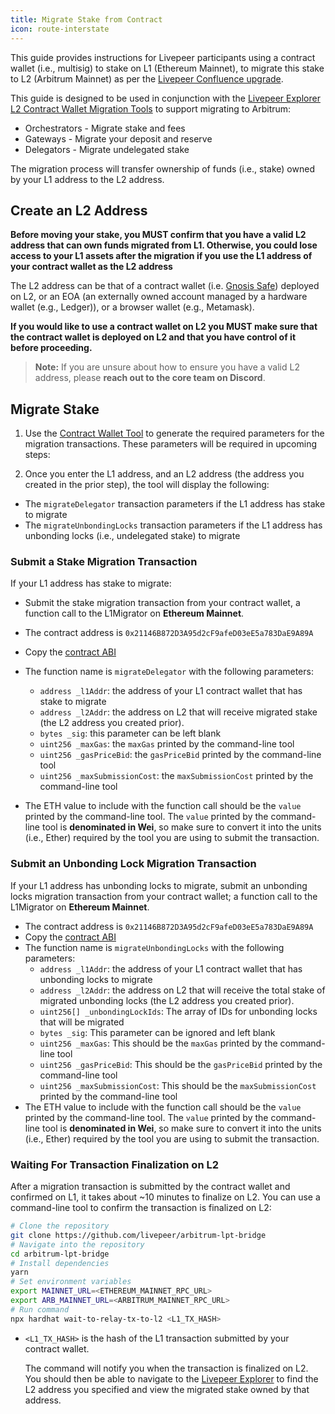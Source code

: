 ```yaml
---
title: Migrate Stake from Contract
icon: route-interstate
---
```


This guide provides instructions for Livepeer participants using a contract
wallet (i.e., multisig) to stake on L1 (Ethereum Mainnet), to migrate this stake
to L2 (Arbitrum Mainnet) as per the
[Livepeer Confluence upgrade](https://medium.com/livepeer-blog/the-confluence-upgrade-is-live-3b6b342ea71e).

This guide is designed to be used in conjunction with the
[Livepeer Explorer L2 Contract Wallet Migration Tools](https://explorer.livepeer.org/migrate)
to support migrating to Arbitrum:

- Orchestrators - Migrate stake and fees
- Gateways - Migrate your deposit and reserve
- Delegators - Migrate undelegated stake

The migration process will transfer ownership of funds (i.e., stake) owned by
your L1 address to the L2 address.

## Create an L2 Address

**Before moving your stake, you MUST confirm that you have a valid L2 address
that can own funds migrated from L1. Otherwise, you could lose access to your L1
assets after the migration if you use the L1 address of your contract wallet as
the L2 address**

The L2 address can be that of a contract wallet (i.e.
[Gnosis Safe](https://gnosis-safe.io/)) deployed on L2, or an EOA (an externally
owned account managed by a hardware wallet (e.g., Ledger)), or a browser wallet
(e.g., Metamask).

**If you would like to use a contract wallet on L2 you MUST make sure that the
contract wallet is deployed on L2 and that you have control of it before
proceeding.**

> **Note:** If you are unsure about how to ensure you have a valid L2 address,
> please **reach out to the core team on Discord**.

## Migrate Stake

1. Use the
   [Contract Wallet Tool](https://explorer.livepeer.org/migrate/delegator/contract-wallet-tool)
   to generate the required parameters for the migration transactions. These
   parameters will be required in upcoming steps:

1. Once you enter the L1 address, and an L2 address (the address you created in
   the prior step), the tool will display the following:

- The `migrateDelegator` transaction parameters if the L1 address has stake to
  migrate
- The `migrateUnbondingLocks` transaction parameters if the L1 address has
  unbonding locks (i.e., undelegated stake) to migrate

### Submit a Stake Migration Transaction

If your L1 address has stake to migrate:

- Submit the stake migration transaction from your contract wallet, a function
  call to the L1Migrator on **Ethereum Mainnet**.

- The contract address is `0x21146B872D3A95d2cF9afeD03eE5a783DaE9A89A`
- Copy the
  [contract ABI](https://etherscan.io/address/0x21146B872D3A95d2cF9afeD03eE5a783DaE9A89A#code)
- The function name is `migrateDelegator` with the following parameters:
  - `address _l1Addr`: the address of your L1 contract wallet that has stake to
    migrate
  - `address _l2Addr`: the address on L2 that will receive migrated stake (the
    L2 address you created prior).
  - `bytes _sig`: this parameter can be left blank
  - `uint256 _maxGas`: the `maxGas` printed by the command-line tool
  - `uint256 _gasPriceBid`: the `gasPriceBid` printed by the command-line tool
  - `uint256 _maxSubmissionCost`: the `maxSubmissionCost` printed by the
    command-line tool
- The ETH value to include with the function call should be the `value` printed
  by the command-line tool. The `value` printed by the command-line tool is
  **denominated in Wei**, so make sure to convert it into the units (i.e.,
  Ether) required by the tool you are using to submit the transaction.

### Submit an Unbonding Lock Migration Transaction

If your L1 address has unbonding locks to migrate, submit an unbonding locks
migration transaction from your contract wallet; a function call to the
L1Migrator on **Ethereum Mainnet**.

- The contract address is `0x21146B872D3A95d2cF9afeD03eE5a783DaE9A89A`
- Copy the
  [contract ABI](https://etherscan.io/address/0x21146B872D3A95d2cF9afeD03eE5a783DaE9A89A#code)
- The function name is `migrateUnbondingLocks` with the following parameters:
  - `address _l1Addr`: the address of your L1 contract wallet that has unbonding
    locks to migrate
  - `address _l2Addr`: the address on L2 that will receive the total stake of
    migrated unbonding locks (the L2 address you created prior).
  - `uint256[] _unbondingLockIds`: The array of IDs for unbonding locks that
    will be migrated
  - `bytes _sig`: This parameter can be ignored and left blank
  - `uint256 _maxGas`: This should be the `maxGas` printed by the command-line
    tool
  - `uint256 _gasPriceBid`: This should be the `gasPriceBid` printed by the
    command-line tool
  - `uint256 _maxSubmissionCost`: This should be the `maxSubmissionCost` printed
    by the command-line tool
- The ETH value to include with the function call should be the `value` printed
  by the command-line tool. The `value` printed by the command-line tool is
  **denominated in Wei**, so make sure to convert it into the units (i.e.,
  Ether) required by the tool you are using to submit the transaction.

### Waiting For Transaction Finalization on L2

After a migration transaction is submitted by the contract wallet and confirmed
on L1, it takes about ~10 minutes to finalize on L2. You can use a command-line
tool to confirm the transaction is finalized on L2:

```bash
# Clone the repository
git clone https://github.com/livepeer/arbitrum-lpt-bridge
# Navigate into the repository
cd arbitrum-lpt-bridge
# Install dependencies
yarn
# Set environment variables
export MAINNET_URL=<ETHEREUM_MAINNET_RPC_URL>
export ARB_MAINNET_URL=<ARBITRUM_MAINNET_RPC_URL>
# Run command
npx hardhat wait-to-relay-tx-to-l2 <L1_TX_HASH>
```

- `<L1_TX_HASH>` is the hash of the L1 transaction submitted by your contract
  wallet.

  The command will notify you when the transaction is finalized on L2. You
  should then be able to navigate to the
  [Livepeer Explorer](https://explorer.livepeer.org/) to find the L2 address you
  specified and view the migrated stake owned by that address.

